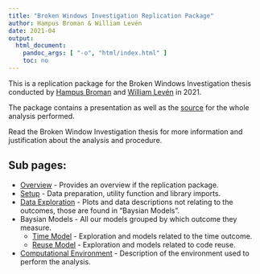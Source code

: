 ```yaml
---
title: "Broken Windows Investigation Replication Package"
author: Hampus Broman & William Levén
date: 2021-04
output: 
  html_document: 
    pandoc_args: [ "-o", "html/index.html" ]
    toc: no
---
```

This is a replication package for the Broken Windows Investigation thesis conducted by [Hampus Broman](https://github.com/HBroman) and [William Levén](https://github.com/williamleven) in 2021.

The package contains a presentation as well as the [source](https://github.com/BrokenWindowsInvestigation/Analysis) for the whole analysis performed.

Read the Broken Window Investigation thesis for more information and justification about the analysis and procedure.

## Sub pages:

* [Overview](index.html) - Provides an overview if the replication package.
* [Setup](setup.html) - Data preparation, utility function and library imports.
* [Data Exploration](data_exploration.html) - Plots and data descriptions not relating to the outcomes, those are found in "Baysian Models".
* Baysian Models - All our models grouped by which outcome they measure.
  * [Time Model](time.html) - Exploration and models related to the time outcome.
  * [Reuse Model](reuse.html) - Exploration and models related to code reuse.
* [Computational Environment](environment.html) - Description of the environment used to perform the analysis.